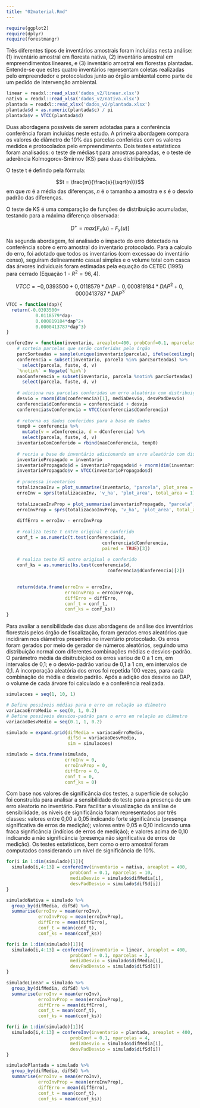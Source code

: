 ```yaml
---
title: "02material.Rmd"
---
```


```r
require(ggplot2)
require(dplyr)
require(forestmangr)
```

Três diferentes tipos de inventários amostrais foram incluídas nesta análise: (1) inventário amostral em floresta nativa, (2) inventário amostral em empreendimentos lineares, e (3) inventário amostral em florestas plantadas. Entende-se que estes quatro inventários representam coletas realizadas pelo empreendedor e protocolados junto ao órgão ambiental como parte de um pedido de intervenção ambiental. 

```r
linear = readxl::read_xlsx('dados_v2/linear.xlsx')
nativa = readxl::read_xlsx('dados_v2/nativa.xlsx')
plantada = readxl::read_xlsx('dados_v2/plantada.xlsx')
plantada$d = as.numeric(plantada$c) / pi
plantada$v = VTCC(plantada$d)
```

Duas abordagens possíveis de serem adotadas para a conferência conferência foram incluídas neste estudo. A primeira abordagem compara os valores de diâmetro de 10% das parcelas conferidas com os valores medidos e protocolados pelo empreendimento. Dois testes estatisticos foram analisados: o teste de médias t para amostras pareadas, e o teste de aderência Kolmogorov-Smirnov (KS) para duas distribuições. 

O teste t é defindo pela fórmula:

$$t = \frac{m}{\frac{s}{\sqrt(n)}}$$
em que $m$ é a média das diferenças, $n$ é o tamanho a amostra e $s$ é o desvio padrão das diferenças.

O teste de KS é uma comparação de funções de distribuição acumuladas, testando para a máxima diferença observada:

$$D^+ = max[F_x(u) - F_y(u)]$$

Na segunda abordagem, foi analisado o impacto do erro detectado na conferência sobre o erro amostral do inventario protocolado. Para a calculo do erro, foi adotado que todos os inventarios (com excessao do inventário censo), seguiram delineamento casual simples e o volume total com casca das árvores individuais foram estimadas pela equação do CETEC (1995) para cerrado (Equação 1 - $R^2=96,4%$). 
 
$$VTCC = 	-0,0393500 + 0,0118579*DAP - 0,000819184 * DAP^2 + 0,0000413787 * DAP^3$$

```r
VTCC = function(dap){                                                           # modelo para estimar o volume
  return(-0.0393500+
           0.0118579*dap-
           0.000819184*dap^2+
           0.0000413787*dap^3)
}
```

```r
confereInv = function(inventario, areaplot=400, probConf=0.1, nparcelas=10, mediaDesvio = 0.1, desvPadDesvio=0.1){
    # sorteia parcelas que serão conferidas pelo órgão
    parcSorteadas = sample(unique(inventario$parcela), ifelse(ceiling(probConf*nparcelas) < 3, 3, ceiling(probConf*nparcelas)))
    conferencia = subset(inventario, parcela %in% parcSorteadas) %>% 
      select(parcela, fuste, d, v)
    `%notin%` = Negate(`%in%`)
    naoConferencia = subset(inventario, parcela %notin% parcSorteadas) %>% 
      select(parcela, fuste, d, v)
    
    # adiciona nas parcelas conferidas um erro aleatório com distribuição de média e desvio padrão definidos pelo usuário
    desvio = rnorm(dim(conferencia)[1], mediaDesvio, desvPadDesvio)           
    conferencia$dConferencia = conferencia$d + desvio
    conferencia$vConferencia = VTCC(conferencia$dConferencia)
    
    # retorna os dados conferidos para a base de dados
    temp0 = conferencia %>% 
      mutate(v = vConferencia, d = dConferencia) %>%
      select(parcela, fuste, d, v)
    inventarioComConferido = rbind(naoConferencia, temp0)
    
    # recria a base de inventário adicionando um erro aleatório com distribuição de média e desvio padrão definidos pelo usuário
    inventarioPropagado = inventario
    inventarioPropagado$d = inventarioPropagado$d + rnorm(dim(inventarioPropagado)[1], mediaDesvio, desvPadDesvio)
    inventarioPropagado$v = VTCC(inventarioPropagado$d)
    
    # processa inventarios
    totalizacaoInv = plot_summarise(inventario, "parcela", plot_area = areaplot, dbh = "d", vwb = 'v')
    erroInv = sprs(totalizacaoInv, 'v_ha', 'plot_area', total_area = 1)[12,2]
    
    totalizacaoInvProp = plot_summarise(inventarioPropagado, "parcela", plot_area = areaplot, dbh = "d", vwb = 'v')
    erroInvProp = sprs(totalizacaoInvProp, 'v_ha', 'plot_area', total_area = 1)[12,2]
    
    diffErro = erroInv - erroInvProp
    
    # realiza teste t entre original e conferido
    conf_t = as.numeric(t.test(conferencia$d, 
                                    conferencia$dConferencia, 
                                    paired = TRUE)[3])
    
    # realiza teste KS entre original e conferido
    conf_ks = as.numeric(ks.test(conferencia$d, 
                                      conferencia$dConferencia)[2])
    

    return(data.frame(erroInv = erroInv,
                      erroInvProp = erroInvProp,
                      diffErro = diffErro,
                      conf_t = conf_t,
                      conf_ks = conf_ks))
}
```

Para avaliar a sensibilidade das duas abordagens de análise dos inventários florestais pelos órgão de fiscalização, foram gerados erros aleatórios que incidiram nos diâmetros presentes no inventário protocolado. Os erros foram gerados por meio de gerador de números aleatórios, seguindo uma distribuição normal com diferentes combinações médias e desvios-padrão. O parâmetro média da disitrubiçãod os erros variou de 0 a 1 cm, em intervalos de 0,1; e o desvio-padrão variou de 0,1 a 1 cm, em intervalos de 0,1. A incorporação aleatória dos erros foi repetida 100 vezes, para cada combinação de média e desvio padrão. Após a adição dos desvios ao DAP, o volume de cada árvore foi calculado e a conferência realizada.

```r
simulacoes = seq(1, 10, 1)

# Define possíveis médias para o erro em relação ao diâmetro
variacaoErroMedio = seq(0, 1, 0.2)
# Define possíveis desvios-padrão para o erro em relação ao diâmetro
variacaoDesvMedio = seq(0.1, 1, 0.2)

simulado = expand.grid(difMedia = variacaoErroMedio,
                       difSd = variacaoDesvMedio,
                       sim = simulacoes)

simulado = data.frame(simulado,
                      erroInv = 0,
                      erroInvProp = 0,
                      diffErro = 0,
                      conf_t = 0,
                      conf_ks = 0)
```

Com base nos valores de significância dos testes, a superfície de solução foi construída para analisar a sensibilidade do teste para a presença de um erro aleatorio no inventário. Para facilitar a visualização da análise de sensibilidade, os níveis de significância foram representados por três classes: valores entre 0,00 a 0,05 indicando forte significância (presença significativa de erros de medição); valores entre 0,05 e 0,10 indicando uma fraca significância (indícios de erros de medição); e valores acima de 0,10 indicando a não significância (presença não significativa de erros de medição). Os testes estatísticos, bem como o erro amostral foram computados considerando um nível de significância de 10%.

```r

for(i in 1:dim(simulado)[1]){
  simulado[i,4:13] = confereInv(inventario = nativa, areaplot = 400, 
                        probConf = 0.1, nparcelas = 10, 
                        mediaDesvio = simulado$difMedia[i], 
                        desvPadDesvio = simulado$difSd[i])
}

simuladoNativa = simulado %>%
  group_by(difMedia, difSd) %>%
  summarise(erroInv = mean(erroInv),
            erroInvProp = mean(erroInvProp),
            diffErro = mean(diffErro),
            conf_t = mean(conf_t),
            conf_ks = mean(conf_ks))

```

```r

for(i in 1:dim(simulado)[1]){
  simulado[i,4:13] = confereInv(inventario = linear, areaplot = 400, 
                        probConf = 0.1, nparcelas = 3, 
                        mediaDesvio = simulado$difMedia[i], 
                        desvPadDesvio = simulado$difSd[i])
}

simuladoLinear = simulado %>%
  group_by(difMedia, difSd) %>%
  summarise(erroInv = mean(erroInv),
            erroInvProp = mean(erroInvProp),
            diffErro = mean(diffErro),
            conf_t = mean(conf_t),
            conf_ks = mean(conf_ks))

```

```r
for(i in 1:dim(simulado)[1]){
  simulado[i,4:13] = confereInv(inventario = plantada, areaplot = 400, 
                        probConf = 0.1, nparcelas = 4, 
                        mediaDesvio = simulado$difMedia[i], 
                        desvPadDesvio = simulado$difSd[i])
}

simuladoPlantada = simulado %>%
  group_by(difMedia, difSd) %>%
  summarise(erroInv = mean(erroInv),
            erroInvProp = mean(erroInvProp),
            diffErro = mean(diffErro),
            conf_t = mean(conf_t),
            conf_ks = mean(conf_ks))

```
